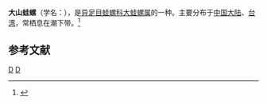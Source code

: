 {{Speciesbox
| name = 大山蛙螺
| image = 
| image_width = 
| genus = Tutufa
| species = oyamai
| authority = Habe, 1973
}}
'''大山蛙螺'''（学名：''{{lang|la|Tutufa oyamai}}''），是[[异足目|异足目]][[蛙螺科|蛙螺科]][[大蛙螺属|大蛙螺属]]的一种。主要分布于[[中国大陆|中国大陆]]、[[台湾|台湾]]，常栖息在潮下带。<ref>{{cite web|url=http://shell.sinica.edu.tw/chinese/shellbase_detail.php?science_no=777|title=国际贝库：大山蛙螺|publisher=台湾贝类资料库|accessdate=2009-08-11|archive-date=2016-03-04|archive-url=https://web.archive.org/web/20160304120143/http://shell.sinica.edu.tw/chinese/shellbase_detail.php?science_no=777|dead-url=no}}</ref>

== 参考文献 ==
{{reflist}}
{{Taxonbar|from=Q7857059}}

[[Category:大蛙螺属|D]]
[[Category:_1973年描述的动物|D]]